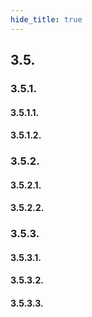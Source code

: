 ```yaml
---
hide_title: true
---
```


## 3.5. 

### 3.5.1. 

#### 3.5.1.1. 

#### 3.5.1.2. 

### 3.5.2. 

#### 3.5.2.1. 

#### 3.5.2.2. 

### 3.5.3. 

#### 3.5.3.1. 

#### 3.5.3.2. 

#### 3.5.3.3. 

